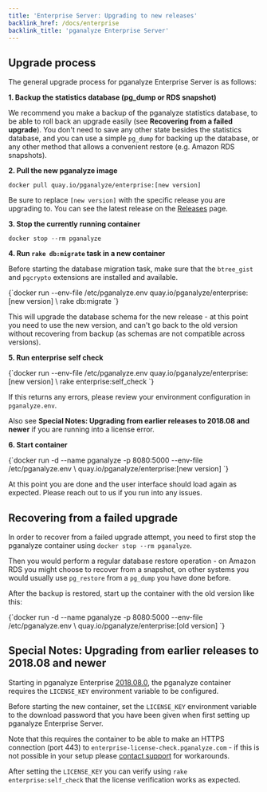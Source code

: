 ```yaml
---
title: 'Enterprise Server: Upgrading to new releases'
backlink_href: /docs/enterprise
backlink_title: 'pganalyze Enterprise Server'
---
```


## Upgrade process

The general upgrade process for pganalyze Enterprise Server is as follows:

**1. Backup the statistics database (pg_dump or RDS snapshot)**

We recommend you make a backup of the pganalyze statistics database, to be able
to roll back an upgrade easily (see **Recovering from a failed upgrade**). You
don't need to save any other state besides the statistics database, and you can
use a simple `pg_dump` for backing up the database, or any other method that
allows a convenient restore (e.g. Amazon RDS snapshots).

**2. Pull the new pganalyze image**

`docker pull quay.io/pganalyze/enterprise:[new version]`

Be sure to replace `[new version]` with the specific release you are upgrading
to. You can see the latest release on the [Releases](releases) page.

**3. Stop the currently running container**

`docker stop --rm pganalyze`

**4. Run `rake db:migrate` task in a new container**

Before starting the database migration task, make sure that the `btree_gist` and `pgcrypto` extensions are installed and available.

<CodeBlock language="bash">
{`docker run --env-file /etc/pganalyze.env quay.io/pganalyze/enterprise:[new version] \
  rake db:migrate
`}
</CodeBlock>

This will upgrade the database schema for the new release - at this point you need to use the new version,
and can't go back to the old version without recovering from backup (as schemas are not compatible across versions).

**5. Run enterprise self check**

<CodeBlock language="bash">
{`docker run --env-file /etc/pganalyze.env quay.io/pganalyze/enterprise:[new version] \
  rake enterprise:self_check
`}
</CodeBlock>

If this returns any errors, please review your environment configuration in `pganalyze.env`.

Also see **Special Notes: Upgrading from earlier releases to 2018.08 and newer** if you are running into a license error.

**6. Start container**

<CodeBlock language="bash">
{`docker run -d --name pganalyze -p 8080:5000 --env-file /etc/pganalyze.env \
  quay.io/pganalyze/enterprise:[new version]
`}
</CodeBlock>

At this point you are done and the user interface should load again as expected. Please reach out to us if you run into any issues.

## Recovering from a failed upgrade

In order to recover from a failed upgrade attempt, you need to first stop the
pganalyze container using `docker stop --rm pganalyze`.

Then you would perform a regular database restore operation - on Amazon RDS you
might choose to recover from a snapshot, on other systems you would usually use
`pg_restore` from a `pg_dump` you have done before.

After the backup is restored, start up the container with the old version like this:

<CodeBlock language="bash">
{`docker run -d --name pganalyze -p 8080:5000 --env-file /etc/pganalyze.env \
  quay.io/pganalyze/enterprise:[old version]
`}
</CodeBlock>

## Special Notes: Upgrading from earlier releases to 2018.08 and newer

Starting in pganalyze Enterprise [2018.08.0](/docs/enterprise/releases/2018-08-0), the pganalyze
container requires the `LICENSE_KEY` environment variable to be configured.

Before starting the new container, set the `LICENSE_KEY` environment variable to
the download password that you have been given when first setting up pganalyze Enterprise Server.

Note that this requires the container to be able to make an HTTPS connection (port 443) to
`enterprise-license-check.pganalyze.com` - if this is not possible in your setup
please [contact support](mailto:support@pganalyze.com) for workarounds.

After setting the `LICENSE_KEY` you can verify using `rake enterprise:self_check`
that the license verification works as expected.
